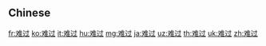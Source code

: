 {{also|難過}}
==Chinese==
{{zh-see|難過}}

[[fr:难过]]
[[ko:难过]]
[[it:难过]]
[[hu:难过]]
[[mg:难过]]
[[ja:难过]]
[[uz:难过]]
[[th:难过]]
[[uk:难过]]
[[zh:难过]]